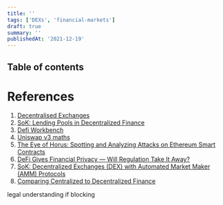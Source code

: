 ```yaml
---
title: ''
tags: ['DEXs', 'financial-markets']
draft: true
summary: ''
publishedAt: '2021-12-19'
---
```


## Table of contents

# References

1. [Decentralised Exchanges](https://www.dropbox.com/s/lae4ri1jp60h1qr/uniswap9.pdf?dl=0)
2. [SoK: Lending Pools in Decentralized Finance](https://arxiv.org/pdf/2012.13230.pdf)
3. [Defi Workbench](https://github.com/blockchain-unica/defi-workbench)
4. [Uniswap v3 maths](https://www.desmos.com/calculator/q2kxfue441)
5. [The Eye of Horus: Spotting and Analyzing Attacks on Ethereum Smart Contracts](https://arxiv.org/pdf/2101.06204.pdf)
6. [DeFi Gives Financial Privacy — Will Regulation Take It Away?](https://future.a16z.com/defi-gives-financial-privacy-will-regulation-take-it-away/)
7. [SoK: Decentralized Exchanges (DEX) with Automated Market Maker (AMM) Protocols](https://arxiv.org/pdf/2103.12732.pdf)
8. [Comparing Centralized to Decentralized Finance](https://berkeley-defi.github.io/assets/material/arthur-cefi-vs-defi-2106.08157.pdf)

legal understanding if blocking
